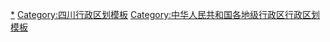 {{Navbox
|name = 成都市行政区划
|title = [[成都市]]行政区划
|listclass = hlist
|above = 省级行政区：[[四川省]]　　政府驻地：[[武侯区]]
|image = [[File:Administrative Division Chengdu 2.png|150px]]
|state = {{{state<includeonly>|collapsed</includeonly>}}}

|group1style = background: #ececec; text-align: center;
|group1 = [[县级行政区]]
|liststyle = background: #ececec; text-align: center;
|list1 = 20[[县级行政区]]（12[[市辖区]]、5[[县级市]]、3[[县 (中华人民共和国)|县]]）；261[[乡级行政区]]（161[[街道办事处]]、100[[行政建制镇|镇]]）

|group2 = [[市辖区]]
|groupstyle = text-align: center;
|list2 = {{Navbox|child

|group1 = [[锦江区]]
|list1 =  {{Navbox|child
|group1 = 11街道
|list1 =
* [[春熙路街道]]
* [[书院街街道 (成都市)|书院街街道]]
* [[牛市口街道]]
* [[沙河街道 (成都市)|沙河街道]]
* [[狮子山街道 (成都市)|狮子山街道]]
* [[成龙路街道]]
* [[柳江街道]]
* [[三圣街道]]
* [[锦官驿街道]]
* [[东湖街道 (成都市)|东湖街道]]
* [[锦华路街道]]
}}

|group2 = [[青羊区]]
|list2 =  {{Navbox|child
|group1 = 12街道
|list1 =
* [[草市街街道]]
* [[西御河街道|-{zh-cn:西御河;zh-tw:西禦河;zh-hk:西禦河;zh-sg:西御河;}-街道]]
* [[草堂街道]]
* [[府南街道]]
* [[光华街道 (成都市)|光华街道]]
* [[黄田坝街道]]
* [[文家街道 (成都市)|文家街道]]
* [[少城街道]]
* [[苏坡街道]]
* [[金沙街道 (成都市)|金沙街道]]
* [[蔡桥街道]]
* [[康河街道]]
}}

|group3 = [[金牛区]]
|list3 =  {{Navbox|child
|group1 = 13街道
|list1 =
* [[荷花池街道 (成都市)|荷花池街道]]
* [[驷马桥街道]]
* [[茶店子街道]]
* [[营门口街道]]
* [[九里堤街道]]
* [[西安路街道]]
* [[抚琴街道]]
* [[五块石街道]]
* [[金泉街道]]
* [[沙河源街道]]
* [[天回镇街道]]
* [[西华街道]]
* [[凤凰山街道 (成都市)|凤凰山街道]]
}}

|group4 = [[武侯区]]
|list4 =  {{Navbox|child
|group1 = 11街道
|list1 =
* [[浆洗街街道]]
* [[红牌楼街道]]
* [[簇桥街道]]
* [[望江路街道]]
* [[玉林街道]]
* [[火车南站街道]]
* [[晋阳街道]]
* [[机投桥街道]]
* [[金花桥街道]]
* [[华兴街道 (成都市)|华兴街道]]
* [[簇锦街道]]
|group2 = [[成都高新技术产业开发区|成都高新区]]
|group2style = background: #ececec
|list2 = {{Navbox|child
|group1 = 4街道
|groupstyle = background: #ececec
|list1 =
* [[肖家河街道]]
* [[芳草街街道]]
* [[石羊场街道]]
* [[桂溪街道 (成都市)|桂溪街道]]
}}
}}

|group5 = [[成华区]]
|list5 =  {{Navbox|child
|group1 = 11街道
|list1 =
* [[府青路街道]]
* [[双水碾街道]]
* [[万年场街道]]
* [[双桥子街道]]
* [[猛追湾街道]]
* [[跳蹬河街道]]
* [[二仙桥街道]]
* [[白莲池街道]]
* [[保和街道]]
* [[青龙街道 (成都市)|青龙街道]]
* [[龙潭街道 (成都市)|龙潭街道]]
}}

|group6 = [[龙泉驿区]]
|list6 =  {{Navbox|child
|group1 = 7街道
|list1 =
* [[龙泉街道 (成都市)|龙泉街道]]
* [[大面街道]]
* [[同安街道]]
* [[十陵街道]]
* [[西河街道]]
* [[柏合街道]]
* [[东安街道 (成都市)|东安街道]]
|group2 = 3镇
|list2 =
* [[洛带镇]]
* [[洪安镇 (成都市)|洪安镇]]
* [[山泉镇 (成都市)|山泉镇]]
}}

|group7 = [[青白江区]]
|list7 =  {{Navbox|child
|group1 = 2街道
|list1 =
* [[大弯街道]]
* [[大同街道 (成都市)|大同街道]]
|group2 = 5镇
|list2 =
* [[弥牟镇]]
* [[城厢镇 (成都市)|城厢镇]]
* [[姚渡镇 (成都市)|姚渡镇]]
* [[清泉镇 (成都市)|清泉镇]]
* [[福洪镇]]
}}

|group8 = [[新都区]]
|list8 =  {{Navbox|child
|group1 = 7街道
|list1 =
* [[三河街道]]
* [[大丰街道]]
* [[新都街道 (成都市)|新都街道]]
* [[新繁街道]]
* [[石板滩街道]]
* [[斑竹园街道]]
* [[桂湖街道]]
|group2 = 2镇
|list2 =
* [[清流镇 (成都市)|清流镇（清流街道）]]
* [[军屯镇 (成都市)|军屯镇（军屯街道）]]
}}

|group9 = [[温江区]]
|list9 =  {{Navbox|child
|group1 = 6街道
|list1 =
* [[柳城街道 (成都市)|柳城街道]]
* [[公平街道]]
* [[天府街道]]
* [[涌泉街道]]
* [[金马街道]]
* [[永宁街道 (成都市)|永宁街道]]
|group2 = 3镇
|list2 =
* [[和盛镇 (成都市)|和盛镇]]
* [[万春镇|万春镇（万春街道）]]
* [[寿安镇 (成都市)|寿安镇]]
}}

|group10 = [[双流区]]
|list10 =  {{Navbox|child
|group1 = 5街道
|list1 =
* [[东升街道 (成都市)|东升街道]]
* [[西航港街道]]
* [[九江街道]]
* [[黄甲街道]]
* [[怡心街道]]
|group2 = 4镇
|list2 =
* [[彭镇 (成都市)|彭镇（彭镇街道）]]
* [[黄龙溪镇|黄龙溪镇（黄龙溪街道）]]
* [[永安镇 (成都市)|永安镇（永安街道）]]
* [[黄水镇 (成都市)|黄水镇（黄水街道）]]
|group3 = [[天府新区]]<br>成都直管区
|group3style = background: #ececec
|list3 = {{Navbox|child
|group1 = 9街道
|groupstyle = background: #ececec
|list1 =
* [[华阳镇街道]]
* [[万安街道 (成都市)|万安街道]]
* [[正兴街道]]
* [[兴隆街道 (成都市)|兴隆街道]]
* [[煎茶街道 (成都市)|煎茶街道]]
* [[新兴街道 (成都市)|新兴街道]]
* [[籍田街道]]
* [[太平街道 (成都市)|太平街道]]
* [[永兴街道 (成都市)|永兴街道]]
}}
|group4 = [[成都高新技术产业开发区|成都高新区]]
|group4style = background: #ececec
|list4 = {{Navbox|child
|group1 = 1街道
|groupstyle = background: #ececec
|list1 =
* [[中和街道]]
}}
}}

|group11 = [[郫都区]]
|list11 =  {{Navbox|child
|group1 = 7街道
|list1 =
* [[郫筒街道]]
* [[安德街道 (成都市)|安德街道]]
* [[红光街道 (成都市)|红光街道]]
* [[犀浦街道]]
* [[德源街道]]
* [[安靖街道]]
* [[团结街道 (成都市)|团结街道]]
|group2 = 3镇
|list2 =
* [[唐昌镇|唐昌镇（唐昌街道）]]
* [[三道堰镇|三道堰镇（三道堰街道）]]
* [[友爱镇|友爱镇（友爱街道）]]
|group3 = [[成都高新技术产业开发区|成都高新区]]
|group3style = background: #ececec
|list3 = {{Navbox|child
|group1 = 2街道
|groupstyle = background: #ececec
|list1 =
* [[合作街道]]
* [[西园街道 (成都市)|西园街道]]
}}
}}

|group12 = [[新津区]]
|list12=  {{Navbox|child
|group1 = 4街道
|list1 =
* [[五津街道]]
* [[普兴街道]]
* [[花桥街道]]
* [[花源街道]]
|group2 = 4镇
|list2 =
* [[兴义镇 (新津县)|兴义镇]]
* [[安西镇 (新津县)|安西镇]]
* [[永商镇]]
* [[宝墩镇]]
}}
}}

|group3 = [[县级市]]
|list3 = {{Navbox|child

|group1 = [[都江堰市]]
|list1 =  {{Navbox|child
|group1 = 6街道
|list1 =
* [[灌口街道]]
* [[幸福街道 (都江堰市)|幸福街道]]
* [[银杏街道]]
* [[奎光塔街道]]
* [[玉堂街道]]
* [[蒲阳街道]]
|group2 = 5镇
|list2 =
* [[聚源镇]]
* [[天马镇 (都江堰市)|天马镇]]
* [[石羊镇 (都江堰市)|石羊镇]]
* [[青城山镇]]
* [[龙池镇 (都江堰市)|龙池镇]]
}}

|group2 = [[彭州市]]
|list2 =  {{Navbox|child
|group1 = 4街道
|list1 =
* [[天彭街道]]
* [[隆丰街道]]
* [[濛阳街道]]
* [[致和街道]]
|group2 = 9镇
|list2 =
* [[龙门山镇]]
* [[丽春镇]]
* [[九尺镇]]
* [[通济镇 (彭州市)|通济镇]]
* [[丹景山镇]]
* [[敖平镇]]
* [[桂花镇 (彭州市)|桂花镇]]
* [[白鹿镇 (彭州市)|白鹿镇]]
* [[葛仙山镇 (彭州市)|葛仙山镇]]
}}

|group3 = [[邛崃市]]
|list3 =  {{Navbox|child
|group1 = 6街道
|list1 =
* [[临邛街道]]
* [[文君街道]]
* [[固驿街道]]
* [[羊安街道]]
* [[高埂街道]]
* [[孔明街道]]
|group2 = 8镇
|list2 =
* [[桑园镇 (邛崃市)|桑园镇]]
* [[平乐镇 (邛崃市)|平乐镇]]
* [[夹关镇]]
* [[火井镇]]
* [[临济镇]]
* [[天台山镇 (邛崃市)|天台山镇]]
* [[南宝山镇]]
* [[大同镇 (邛崃市)|大同镇]]
}}

|group4 = [[崇州市]]
|list4 =  {{Navbox|child
|group1 = 6街道
|list1 =
* [[崇阳街道]]
* [[羊马街道]]
* [[三江街道 (崇州市)|三江街道]]
* [[江源街道 (崇州市)|江源街道]]
* [[大划街道]]
* [[崇庆街道]]
|group2 = 9镇
|list2 =
* [[廖家镇]]
* [[元通镇 (崇州市)|元通镇]]
* [[观胜镇 (崇州市)|观胜镇]]
* [[怀远镇 (崇州市)|怀远镇]]
* [[街子镇 (崇州市)|街子镇]]
* [[白头镇]]
* [[道明镇]]
* [[隆兴镇 (崇州市)|隆兴镇]]
* [[文井江镇]]
}}

|group5 = [[简阳市]]
|list5 =  {{Navbox|child
|group1 = 7街道
|list1 =
* [[简城街道]]
* [[射洪坝街道]]
* [[新市街道 (简阳市)|新市街道]]
* [[东溪街道]]
* [[平泉街道]]
* [[石桥街道 (简阳市)|石桥街道]]
* [[赤水街道]]
|group2 = 15镇
|list2 =
* [[杨家镇 (简阳市)|杨家镇]]
* [[禾丰镇 (简阳市)|禾丰镇]]
* [[云龙镇 (简阳市)|云龙镇]]
* [[三星镇 (简阳市)|三星镇]]
* [[镇金镇]]
* [[石钟镇]]
* [[施家镇]]
* [[三合镇 (简阳市)|三合镇]]
* [[平武镇]]
* [[踏水镇 (简阳市)|踏水镇]]
* [[江源镇 (简阳市)|江源镇]]
* [[涌泉镇 (简阳市)|涌泉镇]]
* [[青龙镇 (简阳市)|青龙镇]]
* [[宏缘镇]]
* [[雷家镇]]
|group3 = [[成都东部新区]]
|group3style = background: #ececec
|list3 = {{Navbox|child
|group1 = 9街道
|groupstyle = background: #ececec
|list1 =
* [[石板凳街道|-{zh-cn:石板凳;zh-tw:石板櫈;zh-hk:石板櫈;zh-sg:石板凳;}-街道]]
* [[三岔街道]]
* [[草池街道]]
* [[福田街道 (简阳市)|福田街道]]
* [[玉成街道]]
* [[丹景街道]]
* [[石盘街道]]
* [[养马街道]]
* [[贾家街道]]
|group2 = 6镇
|list2 =
* [[芦葭镇]]
* [[董家埂镇|董家埂镇（董家埂街道）]]
* [[海螺镇|海螺镇（海螺街道）]]
* [[高明镇 (简阳市)|高明镇]]
* [[武庙镇]]
* [[壮溪镇]]
}}
}}
}}

|group4 = [[县]]
|list4 = {{Navbox|child

|group1 = [[金堂县]]
|list1 =  {{Navbox|child
|group1 = 6街道
|list1 =
* [[赵镇街道]]
* [[官仓街道]]
* [[栖贤街道]]
* [[高板街道]]
* [[白果街道]]
* [[淮口街道]]
|group2 = 10镇
|list2 =
* [[五凤镇]]
* [[三溪镇 (金堂县)|三溪镇]]
* [[福兴镇]]
* [[金龙镇 (金堂县)|金龙镇]]
* [[赵家镇 (金堂县)|赵家镇]]
* [[竹篙镇]]
* [[转龙镇 (金堂县)|转龙镇]]
* [[土桥镇 (金堂县)|土桥镇]]
* [[云合镇]]
* [[又新镇]]
}}

|group2 = [[大邑县]]
|list2 =  {{Navbox|child
|group1 = 3街道
|list1 =
* [[晋原街道]]
* [[沙渠街道]]
* [[青霞街道]]
|group2 = 8镇
|list2 =
* [[王泗镇]]
* [[新场镇 (大邑县)|新场镇]]
* [[悦来镇 (大邑县)|悦来镇]]
* [[安仁镇 (大邑县)|安仁镇]]
* [[䢺江镇]]
* [[西岭镇 (大邑县)|西岭镇]]
* [[花水湾镇]]
* [[鹤鸣镇]]
}}

|group3 = [[蒲江县]]
|list3 =  {{Navbox|child
|group1 = 2街道
|list1 =
* [[鹤山街道]]
* [[寿安街道]]
|group2 = 6镇
|list2 =
* [[西来镇 (蒲江县)|西来镇]]
* [[大塘镇 (蒲江县)|大塘镇]]
* [[甘溪镇 (蒲江县)|甘溪镇]]
* [[大兴镇 (蒲江县)|大兴镇]]
* [[成佳镇 (蒲江县)|成佳镇]]
* [[朝阳湖镇]]
}}
}}
}}
<noinclude>
[[Category:成都行政区划|*]]
[[Category:四川行政区划模板]]
[[Category:中华人民共和国各地级行政区行政区划模板]]
</noinclude>